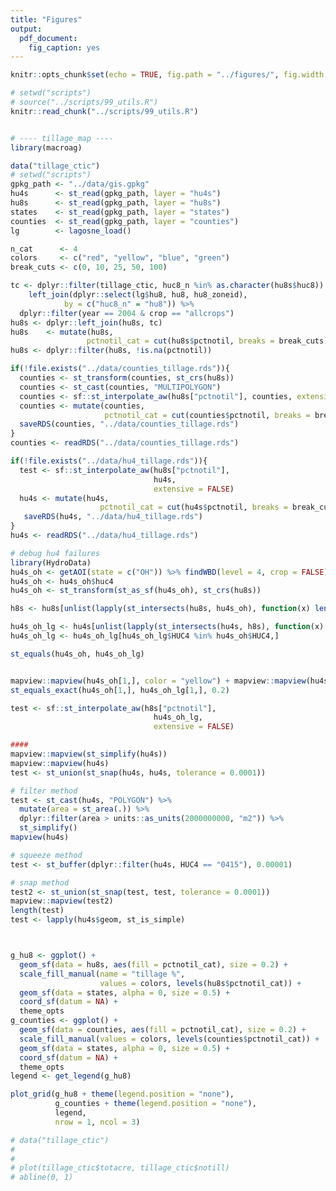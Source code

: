 ```yaml
---
title: "Figures"
output:
  pdf_document:
    fig_caption: yes
---
```


```r
knitr::opts_chunk$set(echo = TRUE, fig.path = "../figures/", fig.width = 5, fig.height = 6)
```

```r
# setwd("scripts")
# source("../scripts/99_utils.R")
knitr::read_chunk("../scripts/99_utils.R")
```

```r

```

```r
# ---- tillage_map ----
library(macroag)

data("tillage_ctic")
# setwd("scripts")
gpkg_path <- "../data/gis.gpkg"
hu4s      <- st_read(gpkg_path, layer = "hu4s")
hu8s      <- st_read(gpkg_path, layer = "hu8s")
states    <- st_read(gpkg_path, layer = "states")
counties  <- st_read(gpkg_path, layer = "counties")
lg        <- lagosne_load()

n_cat      <- 4
colors     <- c("red", "yellow", "blue", "green")
break_cuts <- c(0, 10, 25, 50, 100)

tc <- dplyr::filter(tillage_ctic, huc8_n %in% as.character(hu8s$huc8)) %>%
    left_join(dplyr::select(lg$hu8, hu8, hu8_zoneid),
            by = c("huc8_n" = "hu8")) %>%
  dplyr::filter(year == 2004 & crop == "allcrops")
hu8s <- dplyr::left_join(hu8s, tc)
hu8s    <- mutate(hu8s, 
                 pctnotil_cat = cut(hu8s$pctnotil, breaks = break_cuts))
hu8s <- dplyr::filter(hu8s, !is.na(pctnotil))

if(!file.exists("../data/counties_tillage.rds")){
  counties <- st_transform(counties, st_crs(hu8s))
  counties <- st_cast(counties, "MULTIPOLYGON")
  counties <- sf::st_interpolate_aw(hu8s["pctnotil"], counties, extensive = FALSE)
  counties <- mutate(counties,
                     pctnotil_cat = cut(counties$pctnotil, breaks = break_cuts))
  saveRDS(counties, "../data/counties_tillage.rds")
}
counties <- readRDS("../data/counties_tillage.rds")

if(!file.exists("../data/hu4_tillage.rds")){
  test <- sf::st_interpolate_aw(hu8s["pctnotil"], 
                                hu4s, 
                                extensive = FALSE)
  hu4s <- mutate(hu4s,
                    pctnotil_cat = cut(hu4s$pctnotil, breaks = break_cuts))
   saveRDS(hu4s, "../data/hu4_tillage.rds")
}
hu4s <- readRDS("../data/hu4_tillage.rds")

# debug hu4 failures
library(HydroData)
hu4s_oh <- getAOI(state = c("OH")) %>% findWBD(level = 4, crop = FALSE)
hu4s_oh <- hu4s_oh$huc4
hu4s_oh <- st_transform(st_as_sf(hu4s_oh), st_crs(hu8s))

h8s <- hu8s[unlist(lapply(st_intersects(hu8s, hu4s_oh), function(x) length(x) > 0)),]

hu4s_oh_lg <- hu4s[unlist(lapply(st_intersects(hu4s, h8s), function(x) length(x) > 0)),]
hu4s_oh_lg <- hu4s_oh_lg[hu4s_oh_lg$HUC4 %in% hu4s_oh$HUC4,]

st_equals(hu4s_oh, hu4s_oh_lg)


mapview::mapview(hu4s_oh[1,], color = "yellow") + mapview::mapview(hu4s_oh_lg[1,])
st_equals_exact(hu4s_oh[1,], hu4s_oh_lg[1,], 0.2)

test <- sf::st_interpolate_aw(h8s["pctnotil"], 
                                hu4s_oh_lg, 
                                extensive = FALSE)

####
mapview::mapview(st_simplify(hu4s))
mapview::mapview(hu4s)
test <- st_union(st_snap(hu4s, hu4s, tolerance = 0.0001))

# filter method
test <- st_cast(hu4s, "POLYGON") %>%
  mutate(area = st_area(.)) %>%
  dplyr::filter(area > units::as_units(2000000000, "m2")) %>%
  st_simplify()
mapview(hu4s)

# squeeze method
test <- st_buffer(dplyr::filter(hu4s, HUC4 == "0415"), 0.00001)

# snap method
test2 <- st_union(st_snap(test, test, tolerance = 0.0001))
mapview::mapview(test2)
length(test)
test <- lapply(hu4s$geom, st_is_simple)



g_hu8 <- ggplot() +
  geom_sf(data = hu8s, aes(fill = pctnotil_cat), size = 0.2) +
  scale_fill_manual(name = "tillage %", 
                    values = colors, levels(hu8s$pctnotil_cat)) + 
  geom_sf(data = states, alpha = 0, size = 0.5) +
  coord_sf(datum = NA) +
  theme_opts
g_counties <- ggplot() +
  geom_sf(data = counties, aes(fill = pctnotil_cat), size = 0.2) +
  scale_fill_manual(values = colors, levels(counties$pctnotil_cat)) +
  geom_sf(data = states, alpha = 0, size = 0.5) +
  coord_sf(datum = NA) +
  theme_opts
legend <- get_legend(g_hu8)

plot_grid(g_hu8 + theme(legend.position = "none"), 
          g_counties + theme(legend.position = "none"), 
          legend, 
          nrow = 1, ncol = 3)

# data("tillage_ctic")
#
#
# plot(tillage_ctic$totacre, tillage_ctic$notill)
# abline(0, 1)
```
